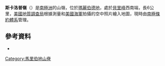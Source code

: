 {{coord|85|26|S|139|0|W|display=title}}

'''斯卡洛普嶺'''（{{lang-en|Scallop Ridge}}）是[[南極洲|南極洲]]的山嶺，位於[[瑪麗伯德地|瑪麗伯德地]]，處於[[貝里峰|貝里峰]]西南端，長6公里，[[美國地質調查局|美國地質調查局]]根據測量和[[美國海軍|美國海軍]]拍攝的空中照片繪入地圖，現時由[[南極條約體系|南極條約體系]]管理。

==參考資料==
*{{usgs-gazetteer}}

{{DEFAULTSORT:Scallop Ridge}}
[[Category:馬里伯地山脊|Category:馬里伯地山脊]]


{{MarieByrdLand-geo-stub}}